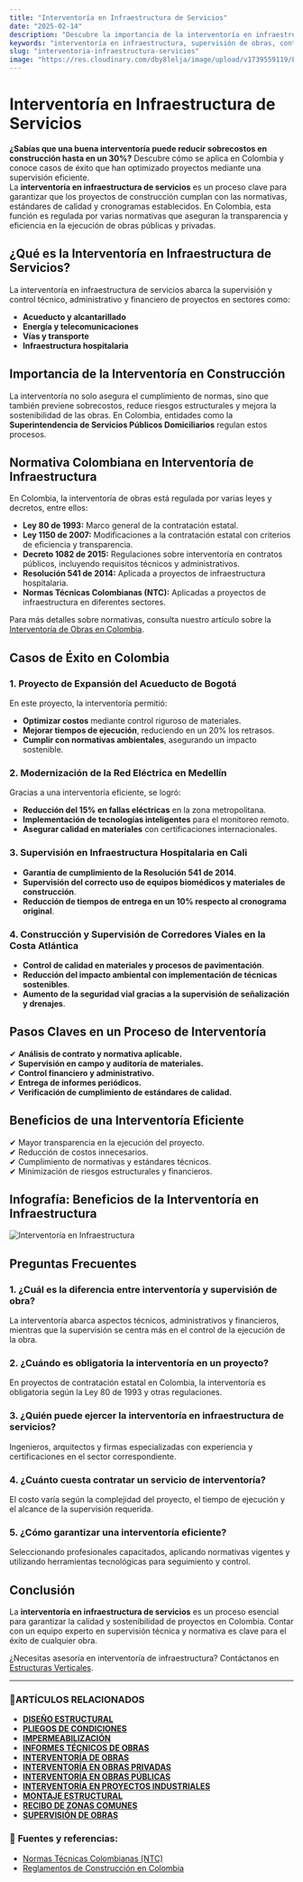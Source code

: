 ```yaml
---
title: "Interventoría en Infraestructura de Servicios"
date: "2025-02-14"
description: "Descubre la importancia de la interventoría en infraestructura de servicios, su normativa en Colombia y casos de éxito."
keywords: "interventoría en infraestructura, supervisión de obras, control de calidad en construcción, interventoría de obras en Colombia, normativa de interventoría, interventoría de acueducto, interventoría eléctrica, interventoría hospitalaria, interventoría en transporte, interventoría de telecomunicaciones, interventoría de proyectos en Bogotá, interventoría en Medellín"
slug: "interventoria-infraestructura-servicios"
image: "https://res.cloudinary.com/dby8lelja/image/upload/v1739559119/Estructuras%20Verticales%20e%20Ingenieros%20SAS/Imagenes%20Blog/Interventor%C3%ADa_en_Infraestructura_de_Servicios_tobuif.webp"
---
```


# Interventoría en Infraestructura de Servicios
**¿Sabías que una buena interventoría puede reducir sobrecostos en construcción hasta en un 30%?** Descubre cómo se aplica en Colombia y conoce casos de éxito que han optimizado proyectos mediante una supervisión eficiente.  
La **interventoría en infraestructura de servicios** es un proceso clave para garantizar que los proyectos de construcción cumplan con las normativas, estándares de calidad y cronogramas establecidos. En Colombia, esta función es regulada por varias normativas que aseguran la transparencia y eficiencia en la ejecución de obras públicas y privadas.

## ¿Qué es la Interventoría en Infraestructura de Servicios?

La interventoría en infraestructura de servicios abarca la supervisión y control técnico, administrativo y financiero de proyectos en sectores como:

- **Acueducto y alcantarillado**
- **Energía y telecomunicaciones**
- **Vías y transporte**
- **Infraestructura hospitalaria**

## Importancia de la Interventoría en Construcción

La interventoría no solo asegura el cumplimiento de normas, sino que también previene sobrecostos, reduce riesgos estructurales y mejora la sostenibilidad de las obras. En Colombia, entidades como la **Superintendencia de Servicios Públicos Domiciliarios** regulan estos procesos.

## Normativa Colombiana en Interventoría de Infraestructura

En Colombia, la interventoría de obras está regulada por varias leyes y decretos, entre ellos:

- **Ley 80 de 1993:** Marco general de la contratación estatal.
- **Ley 1150 de 2007:** Modificaciones a la contratación estatal con criterios de eficiencia y transparencia.
- **Decreto 1082 de 2015:** Regulaciones sobre interventoría en contratos públicos, incluyendo requisitos técnicos y administrativos.
- **Resolución 541 de 2014:** Aplicada a proyectos de infraestructura hospitalaria.
- **Normas Técnicas Colombianas (NTC):** Aplicadas a proyectos de infraestructura en diferentes sectores.

Para más detalles sobre normativas, consulta nuestro artículo sobre la [Interventoría de Obras en Colombia](https://www.estructurasverticales.com/blog/interventoria-obras-colombia).

## Casos de Éxito en Colombia

### **1. Proyecto de Expansión del Acueducto de Bogotá**

En este proyecto, la interventoría permitió: 

- **Optimizar costos** mediante control riguroso de materiales.
- **Mejorar tiempos de ejecución**, reduciendo en un 20% los retrasos.
- **Cumplir con normativas ambientales**, asegurando un impacto sostenible.

### **2. Modernización de la Red Eléctrica en Medellín**

Gracias a una interventoría eficiente, se logró:
- **Reducción del 15% en fallas eléctricas** en la zona metropolitana.
- **Implementación de tecnologías inteligentes** para el monitoreo remoto.
- **Asegurar calidad en materiales** con certificaciones internacionales.

### **3. Supervisión en Infraestructura Hospitalaria en Cali**

- **Garantía de cumplimiento de la Resolución 541 de 2014**.
- **Supervisión del correcto uso de equipos biomédicos y materiales de construcción**.
- **Reducción de tiempos de entrega en un 10% respecto al cronograma original**.

### **4. Construcción y Supervisión de Corredores Viales en la Costa Atlántica**

- **Control de calidad en materiales y procesos de pavimentación**.
- **Reducción del impacto ambiental con implementación de técnicas sostenibles**.
- **Aumento de la seguridad vial gracias a la supervisión de señalización y drenajes**.

## Pasos Claves en un Proceso de Interventoría

✔ **Análisis de contrato y normativa aplicable.**  
✔ **Supervisión en campo y auditoría de materiales.**  
✔ **Control financiero y administrativo.**  
✔ **Entrega de informes periódicos.**  
✔ **Verificación de cumplimiento de estándares de calidad.**

## Beneficios de una Interventoría Eficiente

✔ Mayor transparencia en la ejecución del proyecto.  
✔ Reducción de costos innecesarios.  
✔ Cumplimiento de normativas y estándares técnicos.  
✔ Minimización de riesgos estructurales y financieros.

## Infografía: Beneficios de la Interventoría en Infraestructura

![Interventoría en Infraestructura](https://res.cloudinary.com/dby8lelja/image/upload/v1739560107/Estructuras%20Verticales%20e%20Ingenieros%20SAS/Imagenes%20Blog/interventoria_en_infraestructura_de_servicios_infog_hlm0rh.webp)

## Preguntas Frecuentes

### 1. ¿Cuál es la diferencia entre interventoría y supervisión de obra?
La interventoría abarca aspectos técnicos, administrativos y financieros, mientras que la supervisión se centra más en el control de la ejecución de la obra.

### 2. ¿Cuándo es obligatoria la interventoría en un proyecto?
En proyectos de contratación estatal en Colombia, la interventoría es obligatoria según la Ley 80 de 1993 y otras regulaciones.

### 3. ¿Quién puede ejercer la interventoría en infraestructura de servicios?
Ingenieros, arquitectos y firmas especializadas con experiencia y certificaciones en el sector correspondiente.

### 4. ¿Cuánto cuesta contratar un servicio de interventoría?
El costo varía según la complejidad del proyecto, el tiempo de ejecución y el alcance de la supervisión requerida.

### 5. ¿Cómo garantizar una interventoría eficiente?
Seleccionando profesionales capacitados, aplicando normativas vigentes y utilizando herramientas tecnológicas para seguimiento y control.

## Conclusión

La **interventoría en infraestructura de servicios** es un proceso esencial para garantizar la calidad y sostenibilidad de proyectos en Colombia. Contar con un equipo experto en supervisión técnica y normativa es clave para el éxito de cualquier obra.

¿Necesitas asesoría en interventoría de infraestructura? Contáctanos en [Estructuras Verticales](https://www.estructurasverticales.com/).

---

### 📌ARTÍCULOS RELACIONADOS

- **[DISEÑO ESTRUCTURAL](https://www.estructurasverticales.com/blog/diseno-estructural-construccion)**  
- **[PLIEGOS DE CONDICIONES](https://www.estructurasverticales.com/blog/elaboracion-pliegos-condiciones)**  
- **[IMPERMEABILIZACIÓN](https://www.estructurasverticales.com/blog/impermeabilizacion-construccion)**  
- **[INFORMES TÉCNICOS DE OBRAS](https://www.estructurasverticales.com/blog/informes-tecnicos-obras)**  
- **[INTERVENTORÍA DE OBRAS](https://www.estructurasverticales.com/blog/interventoria-obras-colombia)**  
- **[INTERVENTORÍA EN OBRAS PRIVADAS](https://www.estructurasverticales.com/blog/interventoria-obras-privadas)**  
- **[INTERVENTORÍA EN OBRAS PÚBLICAS](https://www.estructurasverticales.com/blog/interventoria-obras-publicas)**  
- **[INTERVENTORÍA EN PROYECTOS INDUSTRIALES](https://www.estructurasverticales.com/blog/interventoria-proyectos-industriales)**  
- **[MONTAJE ESTRUCTURAL](https://www.estructurasverticales.com/blog/montaje-estructural-construccion)**  
- **[RECIBO DE ZONAS COMUNES](https://www.estructurasverticales.com/blog/recibo-zonas-comunes-ph)**  
- **[SUPERVISIÓN DE OBRAS](https://www.estructurasverticales.com/blog/supervision-obras-construccion)**  

### 🔗 **Fuentes y referencias:**
- [Normas Técnicas Colombianas (NTC)](https://www.icontec.org/)
- [Reglamentos de Construcción en Colombia](https://www.minvivienda.gov.co/)